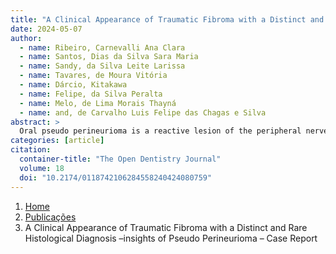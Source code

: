 ```yaml
---
title: "A Clinical Appearance of Traumatic Fibroma with a Distinct and Rare Histological Diagnosis –insights of Pseudo Perineurioma – Case Report"
date: 2024-05-07
author:
  - name: Ribeiro, Carnevalli Ana Clara
  - name: Santos, Dias da Silva Sara Maria
  - name: Sandy, da Silva Leite Larissa
  - name: Tavares, de Moura Vitória
  - name: Dárcio, Kitakawa
  - name: Felipe, da Silva Peralta
  - name: Melo, de Lima Morais Thayná
  - name: and, de Carvalho Luis Felipe das Chagas e Silva
abstract: > 
  Oral pseudo perineurioma is a reactive lesion of the peripheral nerve sheath rarely described in the literature, occurring more frequently in the tongue and lower lips.The objective of this case report is to describe pseudoperineurioma with a literary basis, to encourage learning and assist in decision-making in certain situations.We present here a rare case of oral pseudoperineurioma in tongue that occurred in a 19-year-old man and a brief review of the literature. A 19-year-old man presented with a nodular lesion on the dorsum of the tongue without painful symptoms. Excisional biopsy was performed. The pathological examination revealed a proliferation of structures like onion bulbs. Immunohistochemical analysis was positive for GLUT-1.The histological diagnosis was oral pseudoperineurioma. Oral pseudoperineurioma is a rare clinical lesion and can be confused with other reactive and neoplastic conditions of the oral cavity.
categories: [article]
citation: 
  container-title: "The Open Dentistry Journal"
  volume: 18
  doi: "10.2174/0118742106284558240424080759"
---
```


```{=html}
<nav aria-label="breadcrumb">
  <ol class="breadcrumb">
    <li class="breadcrumb-item"><a href="../../index.html">Home</a></li>
    <li class="breadcrumb-item"><a href="../index.html">Publicações</a></li>
    <li class="breadcrumb-item active" aria-current="page">A Clinical Appearance of Traumatic Fibroma with a Distinct and Rare Histological Diagnosis –insights of Pseudo Perineurioma – Case Report</li>
  </ol>
</nav>
```
